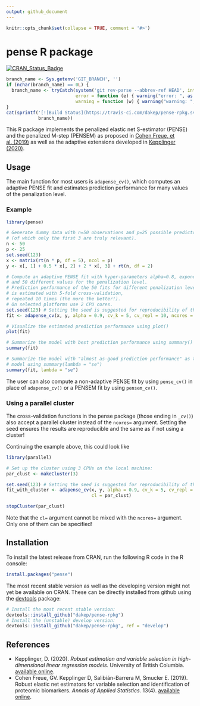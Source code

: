 ```yaml
---
output: github_document
---
```

```r
knitr::opts_chunk$set(collapse = TRUE, comment = '#>')
```

# pense R package

<!-- begin badges -->
[![CRAN\_Status\_Badge](https://www.r-pkg.org/badges/version/pense)](https://CRAN.R-project.org/package=pense)
```r
branch_name <- Sys.getenv('GIT_BRANCH', '')
if (nchar(branch_name) == 0L) {
  branch_name <- tryCatch(system('git rev-parse --abbrev-ref HEAD', intern = TRUE),
                          error = function (e) { warning("error: ", as.character(e));  return('master') },
                          warning = function (w) { warning("warning: ", as.character(w)); return('master') })
}
cat(sprintf('[![Build Status](https://travis-ci.com/dakep/pense-rpkg.svg?branch=%s)](https://travis-ci.com/dakep/pense-rpkg)',
            branch_name))
```
<!-- end badges -->

This R package implements the penalized elastic net S-estimator (PENSE) and the penalized M-step (PENSEM) as proposed in [Cohen Freue, et al. (2019)](https://projecteuclid.org/euclid.aoas/1574910036) as well as the adaptive extensions developed in [Kepplinger (2020)](https://hdl.handle.net/2429/75637).

## Usage

The main function for most users is `adapense_cv()`, which computes an adaptive PENSE fit and estimates prediction performance for many values of the penalization level.

### Example

```r
library(pense)

# Generate dummy data with n=50 observations and p=25 possible predictors
# (of which only the first 3 are truly relevant).
n <- 50
p <- 25
set.seed(123)
x <- matrix(rt(n * p, df = 5), ncol = p)
y <- x[, 1] + 0.5 * x[, 2] + 2 * x[, 3] + rt(n, df = 2)

# Compute an adaptive PENSE fit with hyper-parameters alpha=0.8, exponent=2,
# and 50 different values for the penalization level.
# Prediction performance of the 50 fits for different penalization levels
# is estimated with 5-fold cross-validation,
# repeated 10 times (the more the better!).
# On selected platforms use 2 CPU cores.
set.seed(123) # Setting the seed is suggested for reproducibility of the CV results.
fit <- adapense_cv(x, y, alpha = 0.9, cv_k = 5, cv_repl = 10, ncores = 2)

# Visualize the estimated prediction performance using plot()
plot(fit)

# Summarize the model with best prediction performance using summary()
summary(fit)

# Summarize the model with "almost as-good prediction performance" as the best
# model using summary(lambda = "se")
summary(fit, lambda = "se")
```

The user can also compute a non-adaptive PENSE fit by using `pense_cv()` in place of `adapense_cv()` or a PENSEM fit by using `pensem_cv()`.

### Using a parallel cluster
The cross-validation functions in the pense package (those ending in `_cv()`) also accept a parallel cluster instead of the `ncores=` argument.
Setting the seed ensures the results are reproducible and the same as if not using a cluster!

Continuing the example above, this could look like

```r
library(parallel)

# Set up the cluster using 3 CPUs on the local machine:
par_clust <- makeCluster(3)

set.seed(123) # Setting the seed is suggested for reproducibility of the CV results.
fit_with_cluster <- adapense_cv(x, y, alpha = 0.9, cv_k = 5, cv_repl = 10,
                                cl = par_clust)

stopCluster(par_clust)
```

Note that the `cl=` argument cannot be mixed with the `ncores=` argument.
Only one of them can be specified!

## Installation
To install the latest release from CRAN, run the following R code in the R console:
```r
install.packages("pense")
```

The most recent stable version as well as the developing version might not yet be available on CRAN.
These can be directly installed from github using the
[devtools](https://cran.r-project.org/package=devtools) package:
```r
# Install the most recent stable version:
devtools::install_github("dakep/pense-rpkg")
# Install the (unstable) develop version:
devtools::install_github("dakep/pense-rpkg", ref = "develop")
```

## References
- Kepplinger, D. (2020). *Robust estimation and variable selection in high-dimensional linear regression models.* University of British Columbia. [available online](https://hdl.handle.net/2429/75637).
- Cohen Freue, GV. Kepplinger D, Salibián-Barrera M, Smucler E. (2019). Robust elastic net estimators for variable selection and identification of proteomic biomarkers. _Annals of Applied Statistics_. 13(4). [available online](https://projecteuclid.org/euclid.aoas/1574910036).
